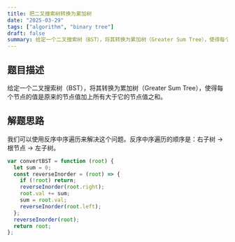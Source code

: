 ```yaml
---
title: 把二叉搜索树转换为累加树
date: "2025-03-29"
tags: ["algorithm", "binary tree"]
draft: false
summary: 给定一个二叉搜索树（BST），将其转换为累加树（Greater Sum Tree），使得每个节点的值是原来的节点值加上所有大于它的节点值之和。
---
```


## 题目描述

给定一个二叉搜索树（BST），将其转换为累加树（Greater Sum Tree），使得每个节点的值是原来的节点值加上所有大于它的节点值之和。

## 解题思路

我们可以使用反序中序遍历来解决这个问题。反序中序遍历的顺序是：右子树 -> 根节点 -> 左子树。

```javascript
var convertBST = function (root) {
  let sum = 0;
  const reverseInorder = (root) => {
    if (!root) return;
    reverseInorder(root.right);
    root.val += sum;
    sum = root.val;
    reverseInorder(root.left);
  };
  reverseInorder(root);
  return root;
};
```
